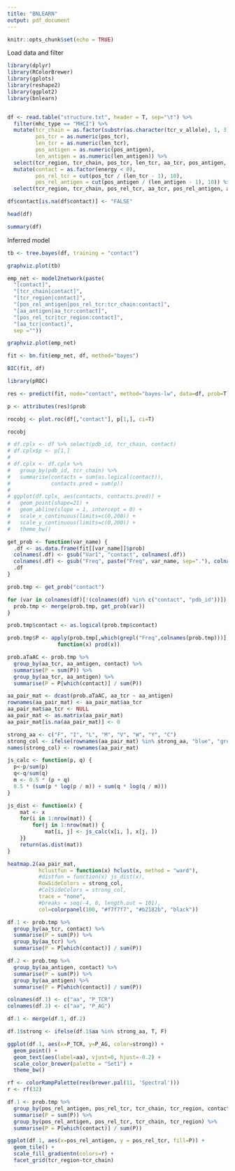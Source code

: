 ```yaml
---
title: "BNLEARN"
output: pdf_document
---
```


```r
knitr::opts_chunk$set(echo = TRUE)
```

Load data and filter

```r
library(dplyr)
library(RColorBrewer)
library(gplots)
library(reshape2)
library(ggplot2)
library(bnlearn)


df <- read.table("structure.txt", header = T, sep="\t") %>%
  filter(mhc_type == "MHCI") %>%
  mutate(tcr_chain = as.factor(substr(as.character(tcr_v_allele), 1, 3)),
         pos_tcr = as.numeric(pos_tcr),
         len_tcr = as.numeric(len_tcr),
         pos_antigen = as.numeric(pos_antigen),
         len_antigen = as.numeric(len_antigen)) %>%
  select(tcr_region, tcr_chain, pos_tcr, len_tcr, aa_tcr, pos_antigen, len_antigen, aa_antigen, energy) %>%
  mutate(contact = as.factor(energy < 0),
         pos_rel_tcr = cut(pos_tcr / (len_tcr - 1), 10),
         pos_rel_antigen = cut(pos_antigen / (len_antigen - 1), 10)) %>%
  select(tcr_region, tcr_chain, pos_rel_tcr, aa_tcr, pos_rel_antigen, aa_antigen, contact)

df$contact[is.na(df$contact)] <- "FALSE"

head(df)

summary(df)
```

Inferred model

```r
tb <- tree.bayes(df, training = "contact")

graphviz.plot(tb)
```

```r
emp_net <- model2network(paste(
  "[contact]",
  "[tcr_chain|contact]",
  "[tcr_region|contact]",
  "[pos_rel_antigen|pos_rel_tcr:tcr_chain:contact]", 
  "[aa_antigen|aa_tcr:contact]", 
  "[pos_rel_tcr|tcr_region:contact]", 
  "[aa_tcr|contact]", 
  sep =""))

graphviz.plot(emp_net)
```

```r
fit <- bn.fit(emp_net, df, method="bayes")

BIC(fit, df)
```

```r
library(pROC)

res <- predict(fit, node="contact", method="bayes-lw", data=df, prob=T)

p <- attributes(res)$prob

rocobj <- plot.roc(df[,"contact"], p[1,], ci=T)

rocobj
```

```r
# df.cplx <- df %>% select(pdb_id, tcr_chain, contact)
# df.cplx$p <- p[1,]
# 
# df.cplx <- df.cplx %>%
#   group_by(pdb_id, tcr_chain) %>%
#   summarise(contacts = sum(as.logical(contact)),
#             contacts.pred = sum(p))
# 
# ggplot(df.cplx, aes(contacts, contacts.pred)) + 
#   geom_point(shape=21) +
#   geom_abline(slope = 1, intercept = 0) +
#   scale_x_continuous(limits=c(0,200)) +
#   scale_y_continuous(limits=c(0,200)) +
#   theme_bw()
```

```r
get_prob <- function(var_name) {
  .df <- as.data.frame(fit[[var_name]]$prob)
  colnames(.df) <- gsub("Var1", "contact", colnames(.df))
  colnames(.df) <- gsub("Freq", paste("Freq", var_name, sep="."), colnames(.df))
  .df
}

prob.tmp <- get_prob("contact")

for (var in colnames(df)[!(colnames(df) %in% c("contact", "pdb_id"))]) {
  prob.tmp <- merge(prob.tmp, get_prob(var))
}

prob.tmp$contact <- as.logical(prob.tmp$contact)

prob.tmp$P <- apply(prob.tmp[,which(grepl("Freq",colnames(prob.tmp)))], 1,
                function(x) prod(x))
```

```r
prob.aTaAC <- prob.tmp %>%
  group_by(aa_tcr, aa_antigen, contact) %>%
  summarise(P = sum(P)) %>%
  group_by(aa_tcr, aa_antigen) %>%
  summarise(P = P[which(contact)] / sum(P))
```

```r
aa_pair_mat <- dcast(prob.aTaAC, aa_tcr ~ aa_antigen)
rownames(aa_pair_mat) <- aa_pair_mat$aa_tcr
aa_pair_mat$aa_tcr <- NULL
aa_pair_mat <- as.matrix(aa_pair_mat)
aa_pair_mat[is.na(aa_pair_mat)] <- 0

strong_aa <- c("F", "I", "L", "M", "V", "W", "Y", "C")
strong_col <- ifelse(rownames(aa_pair_mat) %in% strong_aa, "blue", "grey")
names(strong_col) <- rownames(aa_pair_mat)

js_calc <- function(p, q) {
  p<-p/sum(p)
  q<-q/sum(q)
  m <- 0.5 * (p + q)
  0.5 * (sum(p * log(p / m)) + sum(q * log(q / m)))
}

js_dist <- function(x) {
    mat <- x
    for(i in 1:nrow(mat)) {
        for(j in 1:nrow(mat)) {
            mat[i, j] <- js_calc(x[i, ], x[j, ])
    }}
    return(as.dist(mat))
}

heatmap.2(aa_pair_mat, 
          hclustfun = function(x) hclust(x, method = "ward"),
          #distfun = function(x) js_dist(x),
          RowSideColors = strong_col, 
          #ColSideColors = strong_col, 
          trace = "none",
          #breaks = seq(-4, 0, length.out = 101),
          col=colorpanel(100, "#f7f7f7", "#b2182b", "black"))
```

```r
df.1 <- prob.tmp %>%
  group_by(aa_tcr, contact) %>%
  summarise(P = sum(P)) %>%
  group_by(aa_tcr) %>%
  summarise(P = P[which(contact)] / sum(P)) 

df.2 <- prob.tmp %>%
  group_by(aa_antigen, contact) %>%
  summarise(P = sum(P)) %>%
  group_by(aa_antigen) %>%
  summarise(P = P[which(contact)] / sum(P)) 

colnames(df.1) <- c("aa", "P_TCR")
colnames(df.2) <- c("aa", "P_AG")

df.1 <- merge(df.1, df.2)

df.1$strong <- ifelse(df.1$aa %in% strong_aa, T, F)

ggplot(df.1, aes(x=P_TCR, y=P_AG, color=strong)) +
  geom_point() +
  geom_text(aes(label=aa), vjust=0, hjust=-0.2) +
  scale_color_brewer(palette = "Set1") + 
  theme_bw()
```

```r
rf <- colorRampPalette(rev(brewer.pal(11, 'Spectral')))
r <- rf(32)

df.1 <- prob.tmp %>%
  group_by(pos_rel_antigen, pos_rel_tcr, tcr_chain, tcr_region, contact) %>%
  summarise(P = sum(P)) %>%
  group_by(pos_rel_antigen, pos_rel_tcr, tcr_chain, tcr_region) %>%
  summarise(P = P[which(contact)] / sum(P)) 

ggplot(df.1, aes(x=pos_rel_antigen, y = pos_rel_tcr, fill=P)) +
  geom_tile() + 
  scale_fill_gradientn(colors=r) +
  facet_grid(tcr_region~tcr_chain)
```
